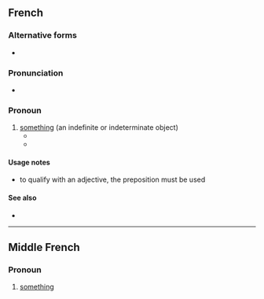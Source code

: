 ==French==

===Alternative forms===
* {{q|abbreviation}} {{l|fr|qqch}}

===Pronunciation===
* {{fr-IPA}}

===Pronoun===
{{fr-pron}}

# [[something]] (an indefinite or indeterminate object)
#* {{quote-book|title=Dracula|passage=Elle sourit et dit '''quelque chose''' à un homme en manches de chemise qui l’avait suivie.|type=translation|translation=She smiled and said '''something''' to a man in shirtsleeves, who had followed her.|lang=fr}}
#* {{quote-book|lang=fr|title=Dracula|passage=Ensuite, j’ai le vague souvenir de '''quelque chose''' de long et de sombre, avec des yeux flamboyants, juste comme nous l’avons vu l’autre soir dans le soleil couchant, tandis que j’avais l’impression d’être entourée de douceur et d’amertume tout ensemble.|type=translation|translation=Then I have a vague memory of '''something''' long and dark, with flashing eyes, just like we saw the other evening in the setting sun, while I had the impression of being surrounded by sweetness and bitterness all together.}}

====Usage notes====
* to qualify with an adjective, the preposition {{l|fr|de}} must be used
*: {{ux|fr|quelque chose de bizarre|something bizarre}}

====See also====
* {{l|fr|quelqu'un}}

----

==Middle French==

===Pronoun===
{{head|frm|pronoun|head=[[quelque]] [[chose]]}}

# [[something]]